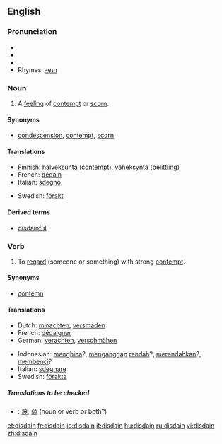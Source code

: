 ==English==

===Pronunciation===
*{{AHD|dĭs-dān'}}
*{{IPA|/dɪsˈdeɪn/}}
*{{SAMPA|/dIs"deIn/}}
*Rhymes: [[Rhymes:English:-eɪn|-eɪn]]

===Noun===
{{en-noun|-}}

# {{uncountable}} A [[feeling]] of [[contempt]] or [[scorn]].

====Synonyms====
*[[condescension]], [[contempt]], [[scorn]]

====Translations====
{{top}}
*Finnish: [[halveksunta]] (contempt), [[väheksyntä]] (belittling)
*French: [[dédain]] {{m}}
*Italian: [[sdegno]] {{m}}
{{mid}}
*Swedish: [[förakt]]
{{bottom}}

====Derived terms====
*[[disdainful]]

===Verb===
{{en-verb}}

# {{transitive}} To [[regard]] (someone or something) with strong [[contempt]].

====Synonyms====
*[[contemn]]

====Translations====
{{top}}
*Dutch: [[minachten]], [[versmaden]]
*French: [[dédaigner]]
*German: [[verachten]], [[verschmähen]]
{{mid}}
*Indonesian: [[hina|menghina]]?, [[anggap|menganggap]] [[rendah]]?, [[rendah|merendahkan]]?, [[benci|membenci]]?
*Italian: [[sdegnare]]
*Swedish: [[förakta]]
{{bottom}}

=====Translations to be checked=====
<!--Remove this section once all of the translations below have been moved into the tables above.-->
{{checktrans}}

*{{ttbc|CJK Characters}}: [[蔑]]; [[藐]] (noun or verb or both?)

[[et:disdain]]
[[fr:disdain]]
[[io:disdain]]
[[it:disdain]]
[[hu:disdain]]
[[ru:disdain]]
[[vi:disdain]]
[[zh:disdain]]